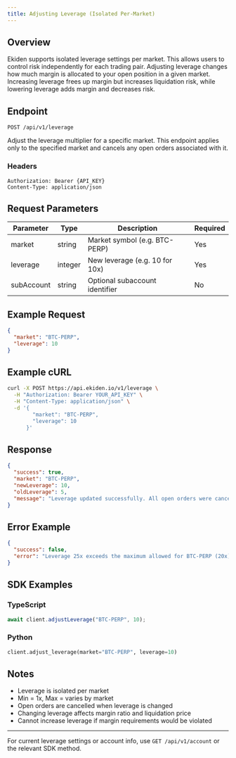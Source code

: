 ```yaml
---
title: Adjusting Leverage (Isolated Per-Market)
---
```


## Overview

Ekiden supports isolated leverage settings per market. This allows users to control risk independently for each trading pair. Adjusting leverage changes how much margin is allocated to your open position in a given market. Increasing leverage frees up margin but increases liquidation risk, while lowering leverage adds margin and decreases risk.

## Endpoint

`POST /api/v1/leverage`

Adjust the leverage multiplier for a specific market. This endpoint applies only to the specified market and cancels any open orders associated with it.

### Headers

```
Authorization: Bearer {API_KEY}
Content-Type: application/json
```

## Request Parameters

| Parameter   | Type    | Description                    | Required |
|-------------|---------|--------------------------------|----------|
| market      | string  | Market symbol (e.g. BTC-PERP)  | Yes      |
| leverage    | integer | New leverage (e.g. 10 for 10x) | Yes      |
| subAccount  | string  | Optional subaccount identifier | No       |

## Example Request

```json
{
  "market": "BTC-PERP",
  "leverage": 10
}
```

## Example cURL

```bash
curl -X POST https://api.ekiden.io/v1/leverage \
  -H "Authorization: Bearer YOUR_API_KEY" \
  -H "Content-Type: application/json" \
  -d '{
        "market": "BTC-PERP",
        "leverage": 10
      }'
```

## Response

```json
{
  "success": true,
  "market": "BTC-PERP",
  "newLeverage": 10,
  "oldLeverage": 5,
  "message": "Leverage updated successfully. All open orders were cancelled."
}
```

## Error Example

```json
{
  "success": false,
  "error": "Leverage 25x exceeds the maximum allowed for BTC-PERP (20x)."
}
```

## SDK Examples

### TypeScript

```ts
await client.adjustLeverage("BTC-PERP", 10);
```

### Python

```python
client.adjust_leverage(market="BTC-PERP", leverage=10)
```

## Notes

- Leverage is isolated per market  
- Min = 1x, Max = varies by market  
- Open orders are cancelled when leverage is changed  
- Changing leverage affects margin ratio and liquidation price  
- Cannot increase leverage if margin requirements would be violated  

---

For current leverage settings or account info, use `GET /api/v1/account` or the relevant SDK method.
